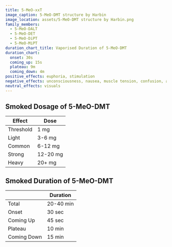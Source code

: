 ---
title: 5-MeO-xxT
image_caption: 5-MeO-DMT structure by Harbin
image_location: assets/5-MeO-DMT structure by Harbin.png
family_members:
  - 5-MeO-DALT
  - 5-MeO-DET
  - 5-MeO-DiPT
  - 5-MeO-MiPT
duration_chart_title: Vaporised Duration of 5-MeO-DMT
duration_chart:
  onset: 30s
  coming_up: 15s
  plateau: 9m
  coming_down: 4m
positive_effects: euphoria, stimulation
negative_effects: unconsciousness, nausea, muscle tension, confusion, anxiety
neutral_effects: visuals
---

## Smoked Dosage of 5-MeO-DMT
| Effect | Dose |
| --- | --- |
| Threshold | 1 mg |
| Light | 3-6 mg |
| Common | 6-12 mg |
| Strong | 12-20 mg |
| Heavy | 20+ mg |

## Smoked Duration of 5-MeO-DMT
| | Duration |
| --- | --- |
| Total | 20-40 min |
| Onset | 30 sec |
| Coming Up |45 sec |
| Plateau | 10 min |
| Coming Down | 15 min |
